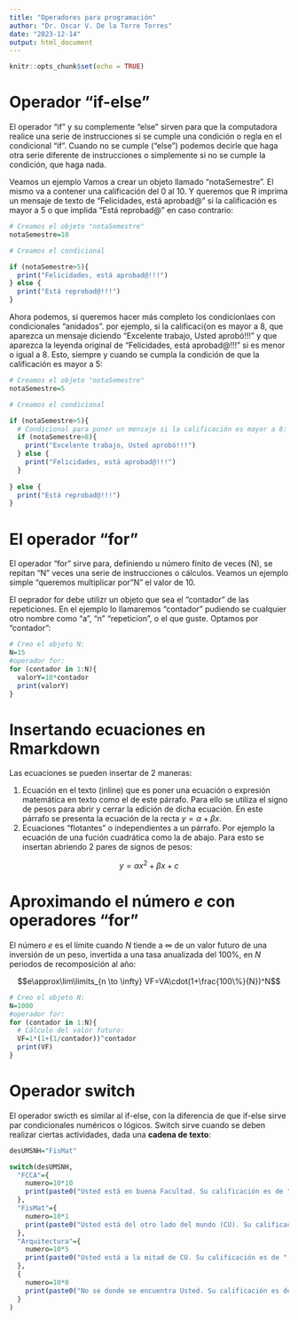 ```yaml
---
title: "Operadores para programación"
author: "Dr. Oscar V. De la Torre Torres"
date: "2023-12-14"
output: html_document
---
```


```r
knitr::opts_chunk$set(echo = TRUE)
```


# Operador "if-else"

El operador "if" y su complemente "else" sirven para que la computadora realice una serie de instrucciones si se cumple una condición o regla en el condicional "if". Cuando no se cumple ("else") podemos decirle que haga otra serie diferente de instrucciones o simplemente si no se cumple la condición, que haga nada.

Veamos un ejemplo Vamos a crear un objeto llamado "notaSemestre". El mismo va a contener una calificación del 0 al 10. Y queremos que R imprima un mensaje de texto de "Felicidades, está aprobad@" si la calificación es mayor a 5 o que implida "Está reprobad@" en caso contrario:

```r
# Creamos el objeto "notaSemestre"
notaSemestre=10

# Creamos el condicional

if (notaSemestre>5){
  print("Felicidades, está aprobad@!!!")
} else {
  print("Está reprobad@!!!")
}

```

Ahora podemos, si queremos hacer más completo los condicionlaes con condicionales "anidados". por ejemplo, si la calificaci{on es mayor a 8, que aparezca un mensaje diciendo "Excelente trabajo, Usted aprobó!!!" y que aparezca la leyenda original de "Felicidades, está aprobad@!!!" si es menor o igual a 8. Esto, siempre y cuando se cumpla la condición de que la calificación es mayor a 5:

```r
# Creamos el objeto "notaSemestre"
notaSemestre=5

# Creamos el condicional

if (notaSemestre>5){
  # Condicional para poner un mensaje si la calificación es mayor a 8:
  if (notaSemestre>8){
    print("Excelente trabajo, Usted aprobó!!!")  
  } else {
    print("Felicidades, está aprobad@!!!")
  }
  
} else {
  print("Está reprobad@!!!")
}

```

# El operador "for"

El operador "for" sirve para, definiendo u número finito de veces (N), se repitan "N" veces una serie de instrucciones o cálculos. Veamos un ejemplo simple "queremos multiplicar por "N" el valor de 10.

El oeprador for debe utilizr un objeto que sea el "contador" de las repeticiones. En el ejemplo lo llamaremos "contador" pudiendo se cualquier otro nombre como "a", "n" "repeticion", o el que guste. Optamos por "contador":
```r
# Creo el objeto N:
N=15
#operador for:
for (contador in 1:N){
  valorY=10*contador
  print(valorY)
}
```

# Insertando ecuaciones en Rmarkdown

Las ecuaciones se pueden insertar de 2 maneras:

1. Ecuación en el texto (inline) que es poner una ecuación o expresión matemática en texto como el de este párrafo. Para ello se utiliza el signo de pesos para abrir y cerrar la edición de dicha ecuación. En este párrafo se presenta la ecuación de la recta $y=\alpha+\beta x$.
2. Ecuaciones "flotantes" o independientes a un párrafo. Por ejemplo la ecuación de una fución cuadrática como la de abajo. Para esto se insertan abriendo 2 pares de signos de pesos:

$$y=\alpha x^2+\beta x+c$$

# Aproximando el número $e$ con operadores "for"

El número $e$ es el límite cuando $N$ tiende a $\infty$ de un valor futuro de una inversión de un peso, invertida a una tasa anualizada del 100\%, en $N$ periodos de recomposición al año:


$$e\approx\lim\limits_{n \to \infty} VF=VA\cdot(1+\frac{100\%}{N})^N$$
```r
# Creo el objeto N:
N=1000
#operador for:
for (contador in 1:N){
  # Cálculo del valor futuro:
  VF=1*(1+(1/contador))^contador
  print(VF)
}
```

# Operador switch

El operador swicth es similar al if-else, con la diferencia de que if-else sirve par condicionales numéricos o lógicos. Switch sirve cuando se deben realizar ciertas actividades, dada una **cadena de texto**:

```r
desUMSNH="FisMat"

switch(desUMSNH,
  "FCCA"={
    numero=10*10
    print(paste0("Usted está en buena Facultad. Su calificación es de ",numero))
  },
  "FisMat"={
    numero=10*1
    print(paste0("Usted está del otro lado del mundo (CU). Su calificación es de ",numero))
  },
  "Arquitectura"={
    numero=10*5
    print(paste0("Usted está a la mitad de CU. Su calificación es de ",numero))    
  },
  {
    numero=10*0
    print(paste0("No se donde se encuentra Usted. Su calificación es de ",numero))    
  }
)

```


